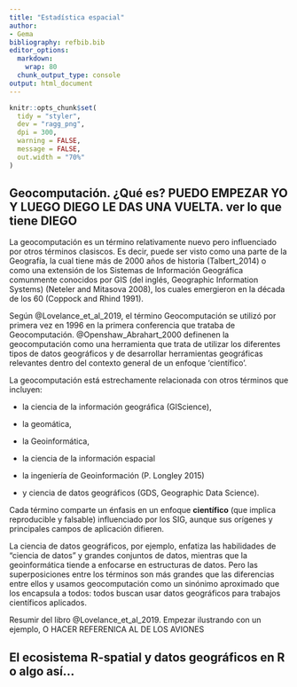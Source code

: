 ```yaml
---
title: "Estadística espacial"
author:
- Gema
bibliography: refbib.bib
editor_options:
  markdown:
    wrap: 80
  chunk_output_type: console
output: html_document
---
```


```r
knitr::opts_chunk$set(
  tidy = "styler",
  dev = "ragg_png",
  dpi = 300,
  warning = FALSE,
  message = FALSE,
  out.width = "70%"
)
```



## Geocomputación. ¿Qué es?  PUEDO EMPEZAR YO Y LUEGO DIEGO LE DAS UNA VUELTA. ver lo que tiene DIEGO

La geocomputación es un término relativamente nuevo pero influenciado por otros términos clasiscos. Es decir, puede ser visto como una parte de la Geografía, la cual tiene más de 2000 años de historia (Talbert_2014) o como una extensión de los Sistemas de Información Geográfica comunmente conocidos por GIS (del inglés, Geographic Information Systems) (Neteler and Mitasova 2008), los cuales emergieron en la década de los 60 (Coppock and Rhind 1991).

Según @Lovelance_et_al_2019, el término Geocomputación se utilizó por primera vez en 1996 en la primera conferencia que trataba de Geocomputación. @Openshaw_Abrahart_2000 definenen la geocomputación como una herramienta que trata de utilizar los diferentes tipos de datos geográficos y de desarrollar herramientas geográficas relevantes dentro del contexto general de un enfoque 'científico'.

La geocomputación está estrechamente relacionada con otros términos que incluyen: 

* la ciencia de la información geográfica (GIScience),

* la geomática,

* la Geoinformática,

* la ciencia de la información espacial

* la ingeniería de Geoinformación (P. Longley 2015)

* y ciencia de datos geográficos (GDS, Geographic Data Science). 

Cada término comparte un énfasis en un enfoque **científico** (que implica reproducible y falsable) influenciado por los SIG, aunque sus orígenes y principales campos de aplicación difieren. 

La ciencia de datos geográficos, por ejemplo, enfatiza las habilidades de "ciencia de datos" y grandes conjuntos de datos, mientras que la geoinformática tiende a enfocarse en estructuras de datos. Pero las superposiciones entre los términos son más grandes que las diferencias entre ellos y usamos geocomputación como un sinónimo aproximado que los encapsula a todos: todos buscan usar datos geográficos para trabajos científicos aplicados.



Resumir del libro @Lovelance_et_al_2019. Empezar ilustrando con un ejemplo, O HACER REFERENICA AL DE LOS AVIONES


## El ecosistema R-spatial y datos geográficos en R o algo así...


